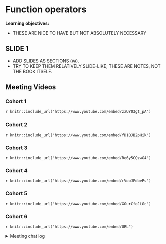 # Function operators

**Learning objectives:**

- THESE ARE NICE TO HAVE BUT NOT ABSOLUTELY NECESSARY

## SLIDE 1

- ADD SLIDES AS SECTIONS (`##`).
- TRY TO KEEP THEM RELATIVELY SLIDE-LIKE; THESE ARE NOTES, NOT THE BOOK ITSELF.

## Meeting Videos

### Cohort 1

`r knitr::include_url("https://www.youtube.com/embed/zzUY03gt_pA")`

### Cohort 2

`r knitr::include_url("https://www.youtube.com/embed/fD1QJB2pHik")`

### Cohort 3

`r knitr::include_url("https://www.youtube.com/embed/Re6y5CQzwG4")`

### Cohort 4

`r knitr::include_url("https://www.youtube.com/embed/rVooJFdbePs")`

### Cohort 5

`r knitr::include_url("https://www.youtube.com/embed/XOurCfeJLGc")`

### Cohort 6

`r knitr::include_url("https://www.youtube.com/embed/URL")`

<details>
<summary> Meeting chat log </summary>

```
LOG
```
</details>
